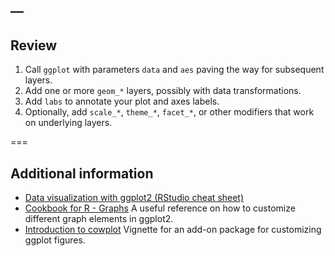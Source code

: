 ---
---

## Review

1. Call `ggplot` with parameters `data` and `aes` paving the way for subsequent layers.
1. Add one or more `geom_*` layers, possibly with data transformations.
1. Add `labs` to annotate your plot and axes labels.
1. Optionally, add `scale_*`, `theme_*`, `facet_*`, or other modifiers that work on underlying layers.

===

## Additional information

* [Data visualization with ggplot2 (RStudio cheat sheet)](http://www.rstudio.com/wp-content/uploads/2015/03/ggplot2-cheatsheet.pdf)
* [Cookbook for R - Graphs](http://www.cookbook-r.com/Graphs/) A useful reference on how to customize different graph elements in ggplot2.
* [Introduction to cowplot](https://cran.r-project.org/web/packages/cowplot/vignettes/introduction.html) Vignette for an add-on package for customizing ggplot figures.
